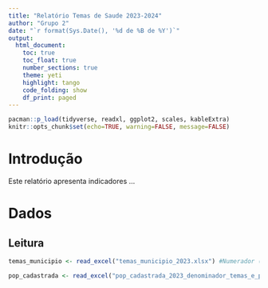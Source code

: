 ```yaml
---
title: "Relatório Temas de Saude 2023-2024"
author: "Grupo 2"
date: "`r format(Sys.Date(), '%d de %B de %Y')`"
output:
  html_document:
    toc: true
    toc_float: true
    number_sections: true
    theme: yeti
    highlight: tango
    code_folding: show
    df_print: paged
---
```


```r
pacman::p_load(tidyverse, readxl, ggplot2, scales, kableExtra)
knitr::opts_chunk$set(echo=TRUE, warning=FALSE, message=FALSE)
```

# Introdução
Este relatório apresenta indicadores ...

# Dados
## Leitura
```r

temas_municipio <- read_excel("temas_municipio_2023.xlsx") #Numerador (Saúde Bucal, Alimentação saudável, Saúde sexual e reprodutiva, Saúde mental, Autocuidado de pessoas com doenças crônicas)

pop_cadastrada <- read_excel("pop_cadastrada_2023_denominador_temas_e_praticas.xls") # Denominador (populacao cadastrada)

```












